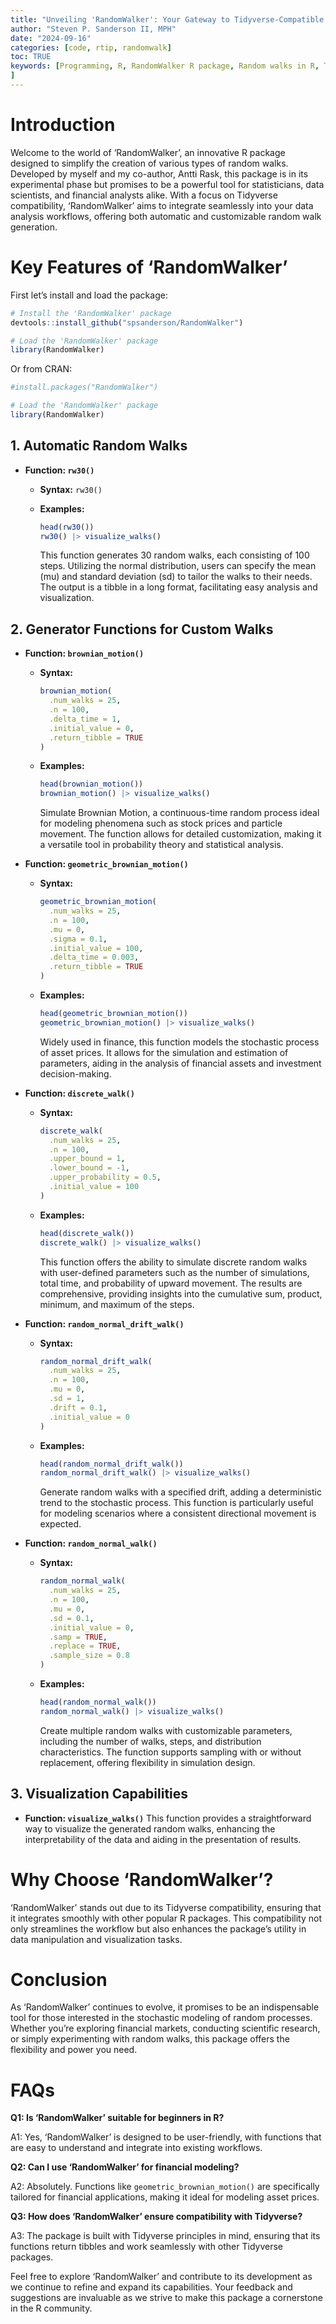 ```yaml
---
title: "Unveiling 'RandomWalker': Your Gateway to Tidyverse-Compatible Random Walks"
author: "Steven P. Sanderson II, MPH"
date: "2024-09-16"
categories: [code, rtip, randomwalk]
toc: TRUE
keywords: [Programming, R, RandomWalker R package, Random walks in R, Tidyverse compatible random walks, Brownian motion simulation, Geometric Brownian motion R, Discrete random walk function, Visualize random walks R, Random walk generator functions, How to create random walks using RandomWalker in R, Tidyverse compatible functions for random walk simulations, Simulating financial asset prices with geometric Brownian motion in R, Visualizing random walks with the RandomWalker package, Using RandomWalker for stochastic modeling in R
]
---
```


# Introduction

Welcome to the world of 'RandomWalker', an innovative R package designed to simplify the creation of various types of random walks. Developed by myself and my co-author, Antti Rask, this package is in its experimental phase but promises to be a powerful tool for statisticians, data scientists, and financial analysts alike. With a focus on Tidyverse compatibility, 'RandomWalker' aims to integrate seamlessly into your data analysis workflows, offering both automatic and customizable random walk generation.

# Key Features of 'RandomWalker'

First let's install and load the package:

``` r
# Install the 'RandomWalker' package
devtools::install_github("spsanderson/RandomWalker")

# Load the 'RandomWalker' package
library(RandomWalker)
```

Or from CRAN:

```r
#install.packages("RandomWalker")

# Load the 'RandomWalker' package
library(RandomWalker)
```

## 1. Automatic Random Walks

-   **Function: `rw30()`**
    -   **Syntax:** `rw30()`

    -   **Examples:**

        ```r
        head(rw30())
        rw30() |> visualize_walks()
        ```

        This function generates 30 random walks, each consisting of 100 steps. Utilizing the normal distribution, users can specify the mean (mu) and standard deviation (sd) to tailor the walks to their needs. The output is a tibble in a long format, facilitating easy analysis and visualization.

## 2. Generator Functions for Custom Walks

-   **Function: `brownian_motion()`**
    -   **Syntax:**

        ``` r
        brownian_motion(
          .num_walks = 25,
          .n = 100,
          .delta_time = 1,
          .initial_value = 0,
          .return_tibble = TRUE
        )
        ```

    -   **Examples:**

        ```r
        head(brownian_motion())
        brownian_motion() |> visualize_walks()
        ```

        Simulate Brownian Motion, a continuous-time random process ideal for modeling phenomena such as stock prices and particle movement. The function allows for detailed customization, making it a versatile tool in probability theory and statistical analysis.
-   **Function: `geometric_brownian_motion()`**
    -   **Syntax:**

        ``` r
        geometric_brownian_motion(
          .num_walks = 25,
          .n = 100,
          .mu = 0,
          .sigma = 0.1,
          .initial_value = 100,
          .delta_time = 0.003,
          .return_tibble = TRUE
        )
        ```

    -   **Examples:**

        ```r
        head(geometric_brownian_motion())
        geometric_brownian_motion() |> visualize_walks()
        ```

        Widely used in finance, this function models the stochastic process of asset prices. It allows for the simulation and estimation of parameters, aiding in the analysis of financial assets and investment decision-making.
-   **Function: `discrete_walk()`**
    -   **Syntax:**

        ``` r
        discrete_walk(
          .num_walks = 25,
          .n = 100,
          .upper_bound = 1,
          .lower_bound = -1,
          .upper_probability = 0.5,
          .initial_value = 100
        )
        ```

    -   **Examples:**

        ```r
        head(discrete_walk())
        discrete_walk() |> visualize_walks()
        ```

        This function offers the ability to simulate discrete random walks with user-defined parameters such as the number of simulations, total time, and probability of upward movement. The results are comprehensive, providing insights into the cumulative sum, product, minimum, and maximum of the steps.
-   **Function: `random_normal_drift_walk()`**
    -   **Syntax:**

        ``` r
        random_normal_drift_walk(
          .num_walks = 25,
          .n = 100,
          .mu = 0,
          .sd = 1,
          .drift = 0.1,
          .initial_value = 0
        )
        ```

    -   **Examples:**

        ```r
        head(random_normal_drift_walk())
        random_normal_drift_walk() |> visualize_walks()
        ```

        Generate random walks with a specified drift, adding a deterministic trend to the stochastic process. This function is particularly useful for modeling scenarios where a consistent directional movement is expected.
-   **Function: `random_normal_walk()`**
    -   **Syntax:**

        ``` r
        random_normal_walk(
          .num_walks = 25,
          .n = 100,
          .mu = 0,
          .sd = 0.1,
          .initial_value = 0,
          .samp = TRUE,
          .replace = TRUE,
          .sample_size = 0.8
        )
        ```

    -   **Examples:**

        ```r
        head(random_normal_walk())
        random_normal_walk() |> visualize_walks()
        ```

        Create multiple random walks with customizable parameters, including the number of walks, steps, and distribution characteristics. The function supports sampling with or without replacement, offering flexibility in simulation design.

## 3. Visualization Capabilities

-   **Function: `visualize_walks()`** This function provides a straightforward way to visualize the generated random walks, enhancing the interpretability of the data and aiding in the presentation of results.

# Why Choose 'RandomWalker'?

'RandomWalker' stands out due to its Tidyverse compatibility, ensuring that it integrates smoothly with other popular R packages. This compatibility not only streamlines the workflow but also enhances the package's utility in data manipulation and visualization tasks.

# Conclusion

As 'RandomWalker' continues to evolve, it promises to be an indispensable tool for those interested in the stochastic modeling of random processes. Whether you're exploring financial markets, conducting scientific research, or simply experimenting with random walks, this package offers the flexibility and power you need.

# FAQs

**Q1: Is 'RandomWalker' suitable for beginners in R?**

A1: Yes, 'RandomWalker' is designed to be user-friendly, with functions that are easy to understand and integrate into existing workflows.

**Q2: Can I use 'RandomWalker' for financial modeling?**

A2: Absolutely. Functions like `geometric_brownian_motion()` are specifically tailored for financial applications, making it ideal for modeling asset prices.

**Q3: How does 'RandomWalker' ensure compatibility with Tidyverse?**

A3: The package is built with Tidyverse principles in mind, ensuring that its functions return tibbles and work seamlessly with other Tidyverse packages.

Feel free to explore 'RandomWalker' and contribute to its development as we continue to refine and expand its capabilities. Your feedback and suggestions are invaluable as we strive to make this package a cornerstone in the R community.

<script src="https://giscus.app/client.js"
        data-repo="spsanderson/steveondata"
        data-repo-id="R_kgDOIIxnLw"
        data-category="Comments"
        data-category-id="DIC_kwDOIIxnL84ChTk8"
        data-mapping="url"
        data-strict="0"
        data-reactions-enabled="1"
        data-emit-metadata="0"
        data-input-position="top"
        data-theme="dark"
        data-lang="en"
        data-loading="lazy"
        crossorigin="anonymous"
        async>
</script>
